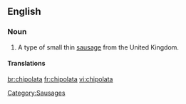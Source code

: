 {{wikipedia|Chipolata}}
==English==

===Noun===
{{en-noun}}

# A type of small thin [[sausage]] from the United Kingdom.
====Translations====
{{trans-top}}
{{trans-mid}}
{{trans-bottom}}
[[Category:Sausages]]

[[br:chipolata]]
[[fr:chipolata]]
[[vi:chipolata]]